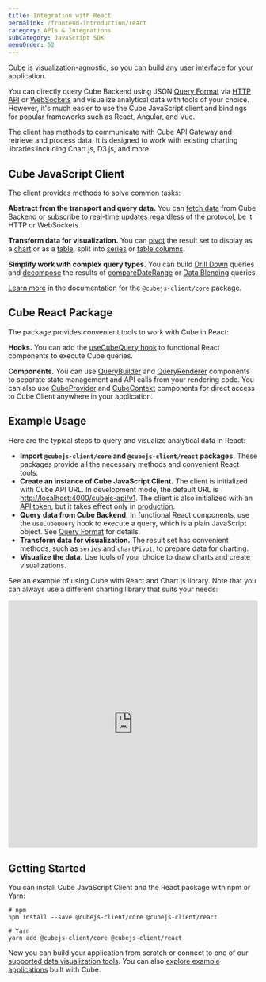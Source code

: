```yaml
---
title: Integration with React
permalink: /frontend-introduction/react
category: APIs & Integrations
subCategory: JavaScript SDK
menuOrder: 52
---
```


Cube is visualization-agnostic, so you can build any user interface for your
application.

You can directly query Cube Backend using
JSON [Query Format](https://cube.dev/docs/query-format) via [HTTP API](https://cube.dev/docs/rest-api)
or [WebSockets](https://cube.dev/docs/real-time-data-fetch#web-sockets) and
visualize analytical data with tools of your choice. However, it's much easier
to use the Cube JavaScript client and bindings for popular frameworks such as
React, Angular, and Vue.

The client has methods to communicate with Cube API Gateway and retrieve and
process data. It is designed to work with existing charting libraries including
Chart.js, D3.js, and more.

## Cube JavaScript Client

The client provides methods to solve common tasks:

**Abstract from the transport and query data.** You can
[fetch data](https://cube.dev/docs/@cubejs-client-core#load) from Cube Backend
or subscribe to [real-time updates](https://cube.dev/docs/real-time-data-fetch)
regardless of the protocol, be it HTTP or WebSockets.

**Transform data for visualization.** You can
[pivot](https://cube.dev/docs/@cubejs-client-core#pivot) the result set to
display as a [chart](https://cube.dev/docs/@cubejs-client-core#chart-pivot) or
as a [table](https://cube.dev/docs/@cubejs-client-core#table-pivot), split into
[series](https://cube.dev/docs/@cubejs-client-core#series) or
[table columns](https://cube.dev/docs/@cubejs-client-core#table-columns).

**Simplify work with complex query types.** You can build
[Drill Down](https://cube.dev/docs/@cubejs-client-core#drill-down) queries and
[decompose](https://cube.dev/docs/@cubejs-client-core#decompose) the results of
[compareDateRange](https://cube.dev/docs/query-format#time-dimensions-format) or
[Data Blending](https://cube.dev/docs/recipes/data-blending) queries.

[Learn more](https://cube.dev/docs/@cubejs-client-core) in the documentation for
the `@cubejs-client/core` package.

## Cube React Package

The package provides convenient tools to work with Cube in React:

**Hooks.** You can add the
[useCubeQuery hook](https://cube.dev/docs/@cubejs-client-react#use-cube-query)
to functional React components to execute Cube queries.

**Components.** You can use
[QueryBuilder](https://cube.dev/docs/@cubejs-client-react#query-builder) and
[QueryRenderer](https://cube.dev/docs/@cubejs-client-react#query-renderer)
components to separate state management and API calls from your rendering code.
You can also use
[CubeProvider](https://cube.dev/docs/@cubejs-client-react#cube-provider) and
[CubeContext](https://cube.dev/docs/@cubejs-client-react#cube-context)
components for direct access to Cube Client anywhere in your application.

## Example Usage

Here are the typical steps to query and visualize analytical data in React:

- **Import `@cubejs-client/core` and `@cubejs-client/react` packages.** These
  packages provide all the necessary methods and convenient React tools.
- **Create an instance of Cube JavaScript Client.** The client is initialized
  with Cube API URL. In development mode, the default URL is
  [http://localhost:4000/cubejs-api/v1](http://localhost:4000/cubejs-api/v1).
  The client is also initialized with an
  [API token](https://cube.dev/docs/security), but it takes effect only in
  [production](https://cube.dev/docs/deployment/production-checklist).
- **Query data from Cube Backend.** In functional React components, use the
  `useCubeQuery` hook to execute a query, which is a plain JavaScript object.
  See [Query Format](https://cube.dev/docs/query-format) for details.
- **Transform data for visualization.** The result set has convenient methods,
  such as `series` and `chartPivot`, to prepare data for charting.
- **Visualize the data.** Use tools of your choice to draw charts and create
  visualizations.

See an example of using Cube with React and Chart.js library. Note that you can
always use a different charting library that suits your needs:

<iframe
  src="https://codesandbox.io/embed/cube-js-react-client-39fzi?fontsize=14&hidenavigation=1&theme=dark"
  style="width:100%; height:500px; border:0; border-radius: 4px; overflow:hidden;"
  sandbox="allow-modals allow-forms allow-popups allow-scripts allow-same-origin"
></iframe>

## Getting Started

You can install Cube JavaScript Client and the React package with npm or Yarn:

```bash{outputLines: 1,3-4}
# npm
npm install --save @cubejs-client/core @cubejs-client/react

# Yarn
yarn add @cubejs-client/core @cubejs-client/react
```

Now you can build your application from scratch or connect to one of our
[supported data visualization tools](/config/downstream). You can also
[explore example applications](https://cube.dev/docs/examples) built with Cube.
